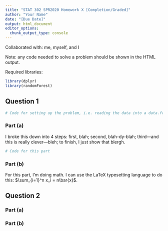 ```yaml
---
title: "STAT 302 SPR2020 Homework X [Completion/Graded]"
author: "Your Name"
date: "[Due Date]"
output: html_document
editor_options: 
  chunk_output_type: console
---
```

Collaborated with: me, myself, and I

Note: any code needed to solve a problem should be shown in the HTML output.

Required libraries:
```r
library(dplyr)
library(randomForest)
```

## Question 1

```r
# Code for setting up the problem, i.e. reading the data into a data.frame
```

### Part (a)

I broke this down into 4 steps: first, blah; second, blah-dy-blah; third---and this is really clever---bleh; to finish, I just show that blergh.
```r
# Code for this part
```

### Part (b)

For this part, I'm doing math. I can use the LaTeX typesetting language to do this: $\sum_{i=1}^n x_i = n\bar{x}$.

## Question 2

### Part (a)

### Part (b)
